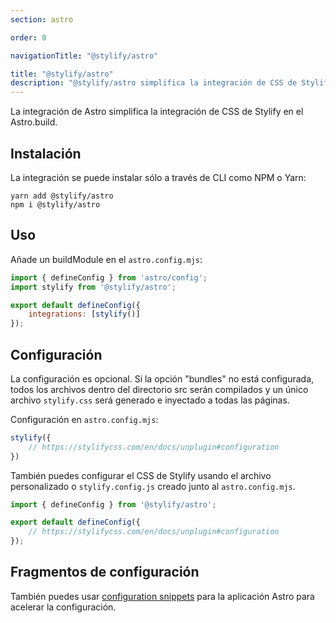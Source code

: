 ```yaml
---
section: astro

order: 0

navigationTitle: "@stylify/astro"

title: "@stylify/astro"
description: "@stylify/astro simplifica la integración de CSS de Stylify en Astri.build."
---
```


La integración de Astro simplifica la integración de CSS de Stylify en el Astro.build.

<StackBlitzLink link="stylify-astro-example" />

## Instalación

La integración se puede instalar sólo a través de CLI como NPM o Yarn:
```
yarn add @stylify/astro
npm i @stylify/astro
```

## Uso

Añade un buildModule en el `astro.config.mjs`:

```javascript
import { defineConfig } from 'astro/config';
import stylify from '@stylify/astro';

export default defineConfig({
	integrations: [stylify()]
});
```

## Configuración

La configuración es opcional. Si la opción "bundles" no está configurada, todos los archivos dentro del directorio src serán compilados y un único archivo `stylify.css` será generado e inyectado a todas las páginas.

Configuración en `astro.config.mjs`:
```javascript
stylify({
	// https://stylifycss.com/en/docs/unplugin#configuration
})
```

También puedes configurar el CSS de Stylify usando el archivo personalizado o `stylify.config.js` creado junto al `astro.config.mjs`.

```javascript
import { defineConfig } from '@stylify/astro';

export default defineConfig({
	// https://stylifycss.com/en/docs/unplugin#configuration
});
```

## Fragmentos de configuración
También puedes usar [configuration snippets](/es/snippets/snippets/astro) para la aplicación Astro para acelerar la configuración.

